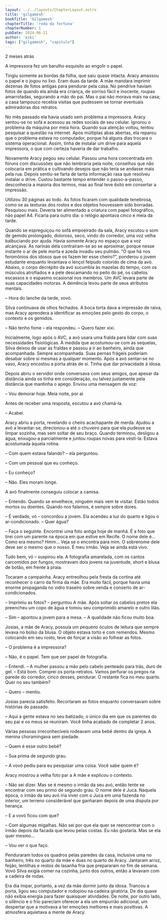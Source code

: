 ```yaml
---
layout: ../../layouts/ChapterLayout.astro
title: 'gilgamesh'
bookTitle: 'Gilgamesh'
chapterTitle: 'roda da fortuna'
chapterNumber: 1
pubDate: 2024-06-21
author: 'eiki'
tags: ["gilgamesh", "capitulo"]
---
```


<p class="font-bold text-center">2 meses atrás</p>

A impressora fez um barulho esquisito ao engolir o papel.

Tingiu somente as bordas da folha, que saiu quase intacta. Aracy amassou o papel e o jogou no lixo. Eram duas da tarde. A mãe mandara imprimir dezenas de fotos antigas para pendurar pela casa. No pendrive haviam fotos de quando ela ainda era criança, de sorriso fácil e inocente, roupas amarrotadas, segurando a mão do pai. Mas o pai não morava mais na casa; a casa tampouco recebia visitas que pudessem se tornar eventuais admiradoras dos retratos.

No mês passado ela havia usado sem problema a impressora. Aracy sentou-se no sofá e acessou as redes sociais de seu celular. Ignorou o problema da máquina por meia hora. Quando sua atenção voltou, tentou pesquisar a questão na internet. Após múltiplas abas abertas, ela reparou que o problema estava no computador, porque há alguns dias trocara o sistema operacional. Assim, tinha de instalar um drive para aquela impressora, o que com certeza haveria de dar trabalho. 

Novamente Aracy pegou seu celular. Passou uma hora concentrada em fóruns com discussões que não lembraria pela noite, conselhos que não colocaria em prática e cultivando desejos que não teria se andasse mais pela rua. Depois sentiu-se farta de tanta informação rasa que resolveu instalar o drive. Custou bastante tempo entender o passo-a-passo, desconhecia a maioria dos termos, mas ao final teve êxito em consertar a impressão.

Utilizou 30 páginas ao todo. As fotos ficaram com qualidade tenebrosa, como se as texturas dos rostos e dos objetos houvessem sido borradas. Pesquisou mais. Deveria ter alimentado a criatura com papel fotográfico, não papel A4. Ficaria para outro dia: o relógio apontava cinco e meia da tarde.

Quando se espreguiçou no sofá empoeirado da sala, Aracy escutou o som de gemido prolongado, doloroso, seco, vindo do corredor, uma voz velha balbuciando por ajuda. Havia somente Aracy no espaço que a voz alcançava. As narinas dela contraíram-se ao se aproximar, porque nesse instante o ar de pele morta e azeda invadiu seu pulmão. “O que há nos feromônios dos idosos que os fazem ter esse cheiro?”, ponderou o jovem estudante enquanto levantava o lençol felpudo colorido de cima da avó. Abaixo, o corpo decrépito da avó sucumbia às mazelas do tempo, com os músculos atrofiados e a pele descamando no peito do pé, os cabelos escassos e o espasmo ocasional nos membros. Um AVC levara parte de suas capacidades motoras. A demência levou parte de seus atributos mentais.

– Hora do lanche da tarde, vovó.

Silva continuava de olhos fechados. A boca torta dava a impressão de raiva, mas Aracy aprendera a identificar as emoções pelo gesto do corpo, o contexto e os gemidos. 

– Não tenho fome – ela respondeu. – Quero fazer xixi.

Inicialmente, logo após o AVC, a avó usara uma fralda para lidar com suas necessidades 
fisiológicas. À medida que acostumou-se com as sequelas, Silva deixou de usar as fraldas 
e passou a ir ao banheiro, ainda que acompanhada. Sempre acompanhada. Suas pernas frágeis 
poderiam desabar sobre si mesmas a qualquer momento. Após a avó sentar-se no vaso, Aracy 
encostou a porta atrás de si. Tinha que dar privacidade à idosa.

Depois abriu o servidor onde conversava com seus amigos, que apesar da distância ainda os tinha em consideração, ou talvez justamente pela distância que mantinha o apego. Enviou uma mensagem de voz:

–  Vou demorar hoje. Meia noite, por aí

Antes de receber uma resposta, escutou a avó chamá-la.

– Acabei.

Aracy abriu a porta, revelando o cheiro acachapante de merda. Ajudou a avó a levantar-se, direcionou-a até o chuveiro para que ela pudesse se limpar sozinha, mas sem soltar de seu braço. Quando terminou, desligou a água, enxugou-a parcialmente e juntou roupas novas para vestí-la. Estava acostumada àquela rotina.

– Com quem estava falando? – ela perguntou.

– Com um pessoal que eu conheço.

– Eu conheço?

– Não. Eles moram longe.

A avó finalmente conseguiu colocar a camisa.

– Entendo. Quando se envelhece, ninguém mais vem te visitar. Estão todos mortos ou doentes. Quando nos falamos, é sempre sobre dores.

– É verdade, vó – concordou a jovem. Ela acendeu a luz do quarto e ligou o ar-condicionado. – Quer água?

– Faça o seguinte. Encontrei uma foto antiga hoje de manhã. É a foto que tirei com um parente na época em que estive em Recife. O nome dele é… Como era mesmo? Hmm… Veja se o encontra para mim. O sobrenome dele deve ser o mesmo que o nosso. É meu irmão. Veja se ainda está vivo. 

Tudo bem, vó – suspirou ela. A fotografia amarelada, com os cantos carcomidos por fungos, mostravam dois jovens na juventude, short e blusa de botão, em frente à praia. 

Tocaram a campainha. Aracy entreolhou pela fresta da cortina até reconhecer o carro da firma da mãe. Era muito fácil, porque havia uma enorme propaganda no vidro traseiro sobre venda e conserto de ar-condicionados.

– Imprimiu as fotos? – perguntou A mãe. Após soltar os cabelos pretos ela preencheu um copo de água e tomou seu comprimido amarelo e outro lilás.

– Sim – apontou a jovem para a mesa. – A qualidade não ficou muito boa.

Josias, a mãe de Aracy, possuía um pequeno óculos de leitura que sempre levava no bolso da blusa. O objeto estava torto e com remendos. Mesmo colocando em seu rosto, teve de forçar a visão ao folhear as fotos.

– O problema é a impressora?

– Não, é o papel. Tem que ser papel de fotografia.

– Entendi. – A mulher passou a mão pelo cabelo penteado para trás, duro de gel. – Está bom. Comprei os porta-retratos. Vamos perfurar os pregos na parede do corredor, cinco desses, pendurar. O restante fica no meu quarto. Quer no seu também?

– Quero – mentiu. 

Josias parecia satisfeito. Recortaram as fotos enquanto conversavam sobre histórias do passado.

– Aqui a gente estava no seu batizado, o único dia em que os parentes do seu pai e os meus se reuniram. Você tinha acabado de completar 2 anos.

Várias pessoas irreconhecíveis rodeavam uma bebê dentro da igreja. A menina choramingava sem piedade.

– Quem é esse outro bebê?

– Sua prima de segundo grau.

– A vovó pediu para eu pesquisar uma coisa. Você sabe quem é? 

Aracy mostrou a velha foto par a A mãe e explicou o contexto.

– Não sei dizer. Mas se é mesmo o irmão da seu avó, então tente se encontrar com seu primo de segundo grau. O nome dele é Juca. Naquela época, o irmão da seu avó iria viver com o Juca em uma fazenda no interior, um terreno considerável que ganharam depois de uma disputa por herança.

– E a vovó ficou com que?

– Com algumas migalhas. Não sei por que ela quer se reencontrar com o irmão depois da facada que levou pelas costas. Eu não gostaria. Mas se ela quer mesmo…

– Vou ver o que faço.

Penduraram todos os quadros pelas paredes da casa, inclusive uma no banheiro, três no quarto da mãe e duas no quarto de Aracy. Jantaram arroz, feijão, lentilhas e restos de lasanha fria que prepararam no fim de semana. Vovó Silva exigia comer na cozinha, junto dos outros, então a levavam com a cadeira de rodas. 

Era dia ímpar, portanto, a vez da mãe dormir junto da idosa. Trancou a porta, ligou seu computador e rodopiou na cadeira giratória. De dia quase não exibia energia para fazer quaisquer atividades. De noite, por outro lado, o silêncio e o frio pareciam oferecer a ela um empurrão adicional, um despertar que a motivava a ter emoções melhores e mais positivas. A atmosfera aquietava a mente de Aracy.
